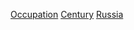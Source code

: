{{Container category}}
{{Category see also|依世紀劃分的各職業俄羅斯人}}

[[Category:各世紀俄羅斯人|Occupation]]
[[Category:各職業俄羅斯人|Century]]
[[Category:依國籍劃分的各職業各世紀人物|Russia]]